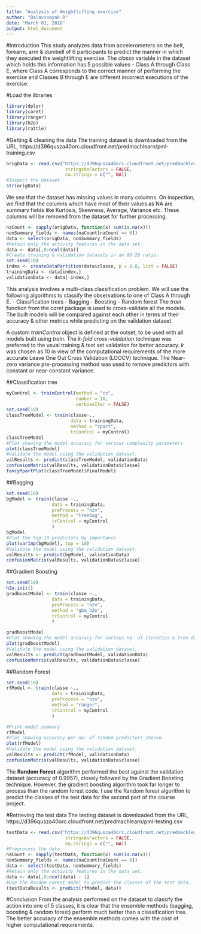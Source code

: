 ---
title: "Analysis of Weightlifting exercise"
author: "Balavinayak R"
date: "March 01, 2018"
output: html_document
---
#Introduction
This study analyzes data from accelerometers on the belt, forearm, arm & dumbell of 6 participants to predict the manner in which they executed the weightlifting exercise. The *classe* variable in the dataset which holds this information has 5 possible values - Class A through Class E, where Class A corresponds to the correct manner of performing the exercise and Classes B through E are different incorrect executions of the exercise.

#Load the libraries
```{r echo = FALSE, results = 'hide', message = FALSE, warning = FALSE}
library(dplyr)
library(caret)
library(ranger)
library(h2o)
library(rattle)
```

#Getting & cleaning the data
The training dataset is downloaded from the URL, https://d396qusza40orc.cloudfront.net/predmachlearn/pml-training.csv
```{r, cache = TRUE, comment = ''}
origData <- read.csv("https://d396qusza40orc.cloudfront.net/predmachlearn/pml-training.csv",
                      stringsAsFactors = FALSE,
                      na.strings = c("", NA))
#Inspect the dataset.
str(origData)
```

We see that the dataset has missing values in many columns. On inspection, we find that the columns which have most of their values as NA are summary fields like Kurtosis, Skewness, Average, Variance etc. These columns will be removed from the dataset for further processing.
```{r}
naCount <- sapply(origData, function(x) sum(is.na(x)))
nonSummary_fields <- names(naCount[naCount == 0])
data <- select(origData, nonSummary_fields)
#Retain only the activity features in the data set.
data <- data[,8:ncol(data)]
#Create training & validation datasets in an 80:20 ratio.
set.seed(10)
index <- createDataPartition(data$classe, p = 0.8, list = FALSE)
trainingData <- data[index,]
validationData <- data[-index,]
```

This analysis involves a multi-class classification problem. We will use the following algorithms to classify the observations to one of Class A through E.
- Classification trees
- Bagging
- Boosting
- Random forest
The *train* function from the *caret* package is used to cross-validate all the models. The built models will be compared against each other in terms of their accuracy & other metrics while predicting on the validation dataset.

A custom *trainControl* object is defined at the outset, to be used with all models built using *train*. The *k-fold cross-validation* technique was preferred to the usual training & test set validation for better accuracy. *k* was chosen as 10 in view of the computational requirements of the more accurate Leave One Out Cross Validation (LOOCV) technique. The Near-zero variance pre-processing method was used to remove predictors with constant or near-constant variance.

##Classification tree
```{r comment = ''}
myControl <- trainControl(method = "cv",
                          number = 10,
                          verboseIter = FALSE)
set.seed(10)
classTreeModel <- train(classe~.,
                        data = trainingData,
                        method = "rpart",
                        trControl = myControl)
classTreeModel
#Plot showing the model accuracy for various complexity parameters.
plot(classTreeModel)
#Validate the model using the validation dataset.
valResults <- predict(classTreeModel, validationData)
confusionMatrix(valResults, validationData$classe)
fancyRpartPlot(classTreeModel$finalModel)
```

##Bagging
```{r comment = ''}
set.seed(10)
bgModel <- train(classe ~.,
                 data = trainingData,
                 preProcess = "nzv",
                 method = "treebag",
                 trControl = myControl
                 )
bgModel
#Plot the top-10 predictors by importance
plot(varImp(bgModel), top = 10)
#Validate the model using the validation dataset.
valResults <- predict(bgModel, validationData)
confusionMatrix(valResults, validationData$classe)
```

##Gradient Boosting
```{r results = "hide", message = FALSE, warning = FALSE}
set.seed(10)
h2o.init()
gradboostModel <- train(classe ~.,
                 data = trainingData,
                 preProcess = "nzv",
                 method = "gbm_h2o",
                 trControl = myControl
                 )
```

```{r message = FALSE, warning = FALSE}
gradboostModel
#Plot showing the model accuracy for various no. of iteratios & tree depths.
plot(gradboostModel)
#Validate the model using the validation dataset.
valResults <- predict(gradboostModel, validationData)
confusionMatrix(valResults, validationData$classe)
```

##Random Forest
```{r results = "hide"}
set.seed(10)
rfModel <- train(classe ~.,
                 data = trainingData,
                 preProcess = "nzv",
                 method = "ranger",
                 trControl = myControl
                 )
```

```{r}
#Print model summary
rfModel
#Plot showing accuracy per no. of random predictors chosen
plot(rfModel)
#Validate the model using the validation dataset.
valResults <- predict(rfModel, validationData)
confusionMatrix(valResults, validationData$classe)
```


The **Random Forest** algorithm performed the best against the validation dataset (accuracy of 0.9957), closely followed by the Gradient Boosting technique. However, the gradient boosting algorithm took far longer to process than the random forest code. I use the Random forest algorithm to predict the classes of the test data for the second part of the course project.

#Retrieving the test data
The testing dataset is downloaded from the URL, https://d396qusza40orc.cloudfront.net/predmachlearn/pml-testing.csv
```{r, cache = TRUE, comment = ''}
testData <- read.csv("https://d396qusza40orc.cloudfront.net/predmachlearn/pml-testing.csv",
                      stringsAsFactors = FALSE,
                      na.strings = c("", NA))
#Preprocess the data
naCount <- sapply(testData, function(x) sum(is.na(x)))
nonSummary_fields <- names(naCount[naCount == 0])
data <- select(testData, nonSummary_fields)
#Retain only the activity features in the data set.
data <- data[,8:ncol(data) - 1]
#Use the Random Forest model to predict the classes of the test data.
(testDataResults <- predict(rfModel, data))
```

#Conclusion
From the analysis performed on the dataset to classify the action into one of 5 classes, it is clear that the ensemble methods (bagging, boosting & random forest) perform much better than a classification tree. The better accuracy of the ensemble methods comes with the cost of higher computational requirements. 









